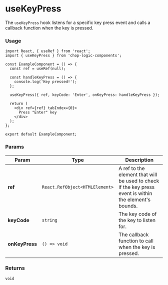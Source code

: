 
<Meta of={Stories} title='Hooks/useKeyPress' />

# useKeyPress

The `useKeyPress` hook listens for a specific key press event and calls a callback function when the key is pressed.

### Usage

```tsx
import React, { useRef } from 'react';
import { useKeyPress } from 'chop-logic-components';

const ExampleComponent = () => {
  const ref = useRef(null);

  const handleKeyPress = () => {
    console.log('Key pressed!');
  };

  useKeyPress({ ref, keyCode: 'Enter', onKeyPress: handleKeyPress });

  return (
    <div ref={ref} tabIndex={0}>
      Press "Enter" key
    </div>
  );
};

export default ExampleComponent;
```

### Params

| Param          | Type                           | Description                                                                                            |
|----------------|--------------------------------|--------------------------------------------------------------------------------------------------------|
| **ref**        | `React.RefObject<HTMLElement>` | A ref to the element that will be used to check if the key press event is within the element's bounds. |
| **keyCode**    | `string`                       | The key code of the key to listen for.                                                                 |
| **onKeyPress** | `() => void`                   | The callback function to call when the key is pressed.                                                 |


### Returns

`void`